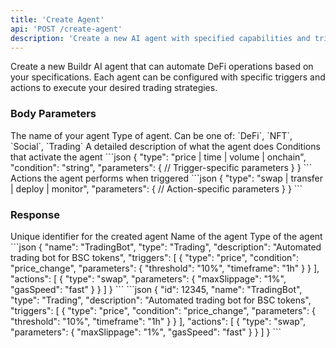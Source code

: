 ```yaml
---
title: 'Create Agent'
api: 'POST /create-agent'
description: 'Create a new AI agent with specified capabilities and triggers'
---
```


Create a new Buildr AI agent that can automate DeFi operations based on your specifications. Each agent can be configured with specific triggers and actions to execute your desired trading strategies.

### Body Parameters

<ParamField body="name" type="string" required>
  The name of your agent
</ParamField>

<ParamField body="type" type="string" required>
  Type of agent. Can be one of: `DeFi`, `NFT`, `Social`, `Trading`
</ParamField>

<ParamField body="description" type="string">
  A detailed description of what the agent does
</ParamField>

<ParamField body="triggers" type="array">
  Conditions that activate the agent
  ```json
  {
    "type": "price | time | volume | onchain",
    "condition": "string",
    "parameters": {
      // Trigger-specific parameters
    }
  }
  ```
</ParamField>

<ParamField body="actions" type="array">
  Actions the agent performs when triggered
  ```json
  {
    "type": "swap | transfer | deploy | monitor",
    "parameters": {
      // Action-specific parameters
    }
  }
  ```
</ParamField>

### Response

<ResponseField name="id" type="integer">
  Unique identifier for the created agent
</ResponseField>

<ResponseField name="name" type="string">
  Name of the agent
</ResponseField>

<ResponseField name="type" type="string">
  Type of the agent
</ResponseField>

<RequestExample>
```json
{
  "name": "TradingBot",
  "type": "Trading",
  "description": "Automated trading bot for BSC tokens",
  "triggers": [
    {
      "type": "price",
      "condition": "price_change",
      "parameters": {
        "threshold": "10%",
        "timeframe": "1h"
      }
    }
  ],
  "actions": [
    {
      "type": "swap",
      "parameters": {
        "maxSlippage": "1%",
        "gasSpeed": "fast"
      }
    }
  ]
}
```
</RequestExample>

<ResponseExample>
```json
{
  "id": 12345,
  "name": "TradingBot",
  "type": "Trading",
  "description": "Automated trading bot for BSC tokens",
  "triggers": [
    {
      "type": "price",
      "condition": "price_change",
      "parameters": {
        "threshold": "10%",
        "timeframe": "1h"
      }
    }
  ],
  "actions": [
    {
      "type": "swap",
      "parameters": {
        "maxSlippage": "1%",
        "gasSpeed": "fast"
      }
    }
  ]
}
```
</ResponseExample> 